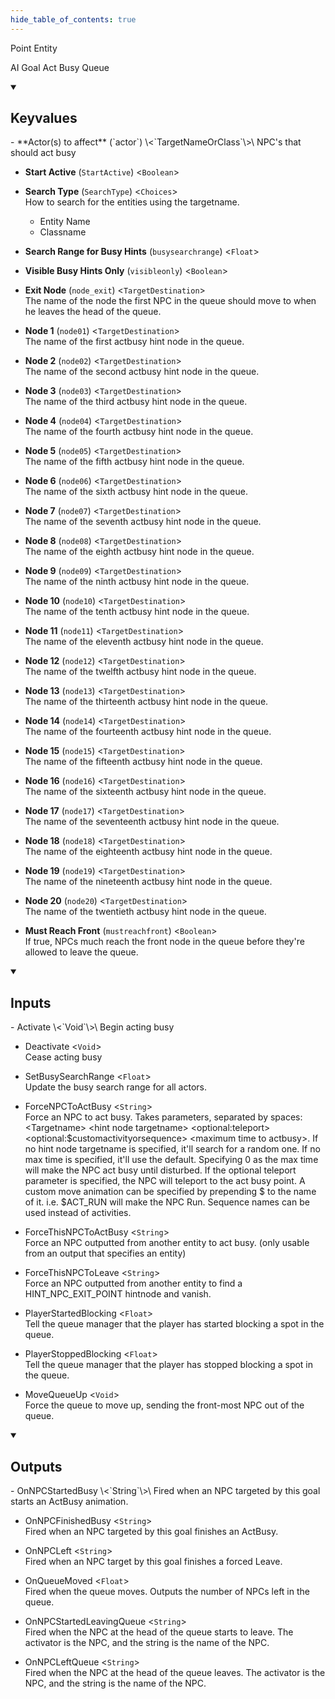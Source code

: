 ```yaml
---
hide_table_of_contents: true
---
```


<!---
!!!!!!
THIS PAGE IS AUTOGENERATED FROM GAME FGD DEFINITIONS!
DO NOT EDIT MANUALLY!
!!!!!!

In order to make edits, you can make an annotation file in /fgd_dump_overrides
-->


Point Entity

AI Goal Act Busy Queue

<details open>
<summary><h2>Keyvalues</h2></summary>
- **Actor(s) to affect** (`actor`) \<`TargetNameOrClass`\>\
NPC's that should act busy

- **Start Active** (`StartActive`) \<`Boolean`\>

- **Search Type** (`SearchType`) \<`Choices`\>\
How to search for the entities using the targetname.
  - Entity Name 
  - Classname 


- **Search Range for Busy Hints** (`busysearchrange`) \<`Float`\>

- **Visible Busy Hints Only** (`visibleonly`) \<`Boolean`\>

- **Exit Node** (`node_exit`) \<`TargetDestination`\>\
The name of the node the first NPC in the queue should move to when he leaves the head of the queue.

- **Node 1** (`node01`) \<`TargetDestination`\>\
The name of the first actbusy hint node in the queue.

- **Node 2** (`node02`) \<`TargetDestination`\>\
The name of the second actbusy hint node in the queue.

- **Node 3** (`node03`) \<`TargetDestination`\>\
The name of the third actbusy hint node in the queue.

- **Node 4** (`node04`) \<`TargetDestination`\>\
The name of the fourth actbusy hint node in the queue.

- **Node 5** (`node05`) \<`TargetDestination`\>\
The name of the fifth actbusy hint node in the queue.

- **Node 6** (`node06`) \<`TargetDestination`\>\
The name of the sixth actbusy hint node in the queue.

- **Node 7** (`node07`) \<`TargetDestination`\>\
The name of the seventh actbusy hint node in the queue.

- **Node 8** (`node08`) \<`TargetDestination`\>\
The name of the eighth actbusy hint node in the queue.

- **Node 9** (`node09`) \<`TargetDestination`\>\
The name of the ninth actbusy hint node in the queue.

- **Node 10** (`node10`) \<`TargetDestination`\>\
The name of the tenth actbusy hint node in the queue.

- **Node 11** (`node11`) \<`TargetDestination`\>\
The name of the eleventh actbusy hint node in the queue.

- **Node 12** (`node12`) \<`TargetDestination`\>\
The name of the twelfth actbusy hint node in the queue.

- **Node 13** (`node13`) \<`TargetDestination`\>\
The name of the thirteenth actbusy hint node in the queue.

- **Node 14** (`node14`) \<`TargetDestination`\>\
The name of the fourteenth actbusy hint node in the queue.

- **Node 15** (`node15`) \<`TargetDestination`\>\
The name of the fifteenth actbusy hint node in the queue.

- **Node 16** (`node16`) \<`TargetDestination`\>\
The name of the sixteenth actbusy hint node in the queue.

- **Node 17** (`node17`) \<`TargetDestination`\>\
The name of the seventeenth actbusy hint node in the queue.

- **Node 18** (`node18`) \<`TargetDestination`\>\
The name of the eighteenth actbusy hint node in the queue.

- **Node 19** (`node19`) \<`TargetDestination`\>\
The name of the nineteenth actbusy hint node in the queue.

- **Node 20** (`node20`) \<`TargetDestination`\>\
The name of the twentieth actbusy hint node in the queue.

- **Must Reach Front** (`mustreachfront`) \<`Boolean`\>\
If true, NPCs much reach the front node in the queue before they're allowed to leave the queue.


 </details>
<details open>
<summary><h2>Inputs</h2></summary>
- Activate \<`Void`\>\
Begin acting busy

- Deactivate \<`Void`\>\
Cease acting busy

- SetBusySearchRange \<`Float`\>\
Update the busy search range for all actors.

- ForceNPCToActBusy \<`String`\>\
Force an NPC to act busy. Takes parameters, separated by spaces: &lt;Targetname&gt; &lt;hint node targetname&gt; &lt;optional:teleport&gt; &lt;optional:$customactivityorsequence&gt; &lt;maximum time to actbusy&gt;. If no hint node targetname is specified, it'll search for a random one. If no max time is specified, it'll use the default. Specifying 0 as the max time will make the NPC act busy until disturbed. If the optional teleport parameter is specified, the NPC will teleport to the act busy point. A custom move animation can be specified by prepending $ to the name of it. i.e. $ACT_RUN will make the NPC Run. Sequence names can be used instead of activities.

- ForceThisNPCToActBusy \<`String`\>\
Force an NPC outputted from another entity to act busy. (only usable from an output that specifies an entity)

- ForceThisNPCToLeave \<`String`\>\
Force an NPC outputted from another entity to find a HINT_NPC_EXIT_POINT hintnode and vanish.

- PlayerStartedBlocking \<`Float`\>\
Tell the queue manager that the player has started blocking a spot in the queue.

- PlayerStoppedBlocking \<`Float`\>\
Tell the queue manager that the player has stopped blocking a spot in the queue.

- MoveQueueUp \<`Void`\>\
Force the queue to move up, sending the front-most NPC out of the queue.


 </details>
<details open>
<summary><h2>Outputs</h2></summary>
- OnNPCStartedBusy \<`String`\>\
Fired when an NPC targeted by this goal starts an ActBusy animation.

- OnNPCFinishedBusy \<`String`\>\
Fired when an NPC targeted by this goal finishes an ActBusy.

- OnNPCLeft \<`String`\>\
Fired when an NPC target by this goal finishes a forced Leave.

- OnQueueMoved \<`Float`\>\
Fired when the queue moves. Outputs the number of NPCs left in the queue.

- OnNPCStartedLeavingQueue \<`String`\>\
Fired when the NPC at the head of the queue starts to leave. The activator is the NPC, and the string is the name of the NPC.

- OnNPCLeftQueue \<`String`\>\
Fired when the NPC at the head of the queue leaves. The activator is the NPC, and the string is the name of the NPC.


 </details>